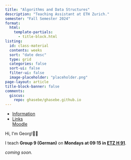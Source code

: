 ```yaml
---
title: "Algorithms and Data Structures"
description: "Teaching Assistant at ETH Zurich."
semester: "Fall Semester 2024"
format:
  html:
    template-partials:
      - title-block.html
listing:
  id: class-material
  contents: weeks 
  sort: "date desc"
  type: grid 
  categories: false
  sort-ui: false 
  filter-ui: false
  image-placeholder: "placeholder.png"
page-layout: article 
title-block-banner: false 
comments:
  giscus: 
    repo: ghasebe/ghasebe.github.io
---
```


```{=html}
<ul class="nav nav-tabs" role="tablist">
  <li class="nav-item" role="presentation">
    <a class="nav-link active" data-bs-toggle="tab" href="#information" aria-selected="true" role="tab">Information</a>
  </li>
  <li class="nav-item dropdown">
    <a class="nav-link dropdown-toggle" data-bs-toggle="dropdown" href="#" role="button" aria-haspopup="true" aria-expanded="false">Links</a>
    <div class="dropdown-menu" style="">
      <a class="dropdown-item" href="https://moodle-app2.let.ethz.ch/course/view.php?id=23362">Moodle</a>
    </div>
  </li>
</ul>
<div id="myTabContent" class="tab-content">
  <div class="tab-pane fade active show" id="information" role="tabpanel">
    <p>Hi, I'm Georg!👋🏼</p>
    <p>I teach <strong>Group 9 (German)</strong> on <strong>Mondays at 09:15 in <a href="https://ethz.ch/staffnet/en/service/rooms-and-buildings/rectorate-rooms/pictures/eta-etf-etz.html#par_slideshow_9">ETZ H 91</a></strong>.
  </div>
</div>
```

*coming soon.*

<!-- ### Class Material
::: {#class-material}
::: -->